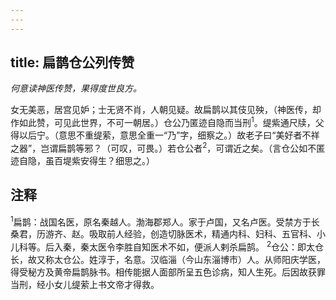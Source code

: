 ```yaml
---
---
---
```

title: 扁鹊仓公列传赞
---



*何意读神医传赞，果得度世良方。*

女无美恶，居宫见妒；士无贤不肖，人朝见疑。故扁鹊以其伎见殃，（神医传，却作如此赞，可见此世界，不可一朝居。）仓公乃匿迹自隐而当刑<sup>1</sup>。缇紫通尺牍，父得以后宁。（意思不重缇萦，意思全重一“乃”字，细察之。）故老子曰“美好者不祥之器”，岂谓扁鹊等邪？（可叹，可畏。）若仓公者<sup>2</sup>，可谓近之矣。（言仓公如不匿迹自隐，虽百堤紫安得生？细思之。）

## 注释

<sup>1</sup>扁鹊：战国名医，原名秦越人。渤海郡郑人。家于卢国，又名卢医。受禁方于长桑君，历游齐、赵。吸取前人经验，创造切脉医术，精通内科、妇科、五官科、小儿科等。后入秦，秦太医令李胜自知医术不如，便派人剌杀扁鹄。
<sup>2</sup>仓公：即太仓长，故又称太仓公。姓淳于，名意。汉临淄（今山东淄博市）人。从师阳庆学医，得受秘方及黄帝扁鹊脉书。相传能据人面部所呈五色诊病，知人生死。后因故获罪当刑，经小女儿缇萦上书文帝才得救。